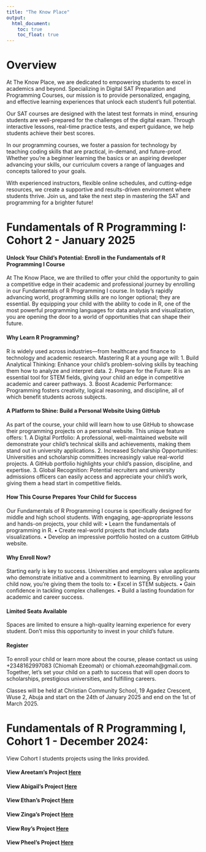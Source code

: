 ```yaml
---
title: "The Know Place"
output: 
  html_document:
    toc: true
    toc_float: true
---
```


# Overview 

At The Know Place, we are dedicated to empowering students to excel in academics and beyond. Specializing in Digital SAT Preparation and Programming Courses, our mission is to provide personalized, engaging, and effective learning experiences that unlock each student’s full potential.

Our SAT courses are designed with the latest test formats in mind, ensuring students are well-prepared for the challenges of the digital exam. Through interactive lessons, real-time practice tests, and expert guidance, we help students achieve their best scores.

In our programming courses, we foster a passion for technology by teaching coding skills that are practical, in-demand, and future-proof. Whether you’re a beginner learning the basics or an aspiring developer advancing your skills, our curriculum covers a range of languages and concepts tailored to your goals.

With experienced instructors, flexible online schedules, and cutting-edge resources, we create a supportive and results-driven environment where students thrive. Join us, and take the next step in mastering the SAT and programming for a brighter future!

# Fundamentals of R Programming I: Cohort 2 - January 2025

#### Unlock Your Child’s Potential: Enroll in the Fundamentals of R Programming I Course

At The Know Place, we are thrilled to offer your child the opportunity to gain a competitive edge in their academic and professional journey by enrolling in our Fundamentals of R Programming I course. In today’s rapidly advancing world, programming skills are no longer optional; they are essential. By equipping your child with the ability to code in R, one of the most powerful programming languages for data analysis and visualization, you are opening the door to a world of opportunities that can shape their future.

#### Why Learn R Programming?

R is widely used across industries—from healthcare and finance to technology and academic research. Mastering R at a young age will:
1.	Build Analytical Thinking: Enhance your child’s problem-solving skills by teaching them how to analyze and interpret data.
2.	Prepare for the Future: R is an essential tool for STEM fields, giving your child an edge in competitive academic and career pathways.
3.	Boost Academic Performance: Programming fosters creativity, logical reasoning, and discipline, all of which benefit students across subjects.

#### A Platform to Shine: Build a Personal Website Using GitHub

As part of the course, your child will learn how to use GitHub to showcase their programming projects on a personal website. This unique feature offers:
1.	A Digital Portfolio: A professional, well-maintained website will demonstrate your child’s technical skills and achievements, making them stand out in university applications.
2.	Increased Scholarship Opportunities: Universities and scholarship committees increasingly value real-world projects. A GitHub portfolio highlights your child’s passion, discipline, and expertise.
3.	Global Recognition: Potential recruiters and university admissions officers can easily access and appreciate your child’s work, giving them a head start in competitive fields.

#### How This Course Prepares Your Child for Success

Our Fundamentals of R Programming I course is specifically designed for middle and high school students. With engaging, age-appropriate lessons and hands-on projects, your child will:
•	Learn the fundamentals of programming in R.
•	Create real-world projects that include data visualizations.
•	Develop an impressive portfolio hosted on a custom GitHub website.

#### Why Enroll Now?

Starting early is key to success. Universities and employers value applicants who demonstrate initiative and a commitment to learning. By enrolling your child now, you’re giving them the tools to:
•	Excel in STEM subjects.
•	Gain confidence in tackling complex challenges.
•	Build a lasting foundation for academic and career success.

#### Limited Seats Available

Spaces are limited to ensure a high-quality learning experience for every student. Don’t miss this opportunity to invest in your child’s future.

#### Register

To enroll your child or learn more about the course, please contact us using +2348162997083 (Chiomah Ezeomah) or chiomah.ezeomah@gmail.com.
Together, let’s set your child on a path to success that will open doors to scholarships, prestigious universities, and fulfilling careers.

Classes will be held at Christian Community School, 19 Agadez Crescent, Wuse 2, Abuja and start on the 24th of January 2025 and end on the 1st of March 2025. 


# Fundamentals of R Programming I, Cohort 1 - December 2024: 

View Cohort I students projects using the links provided. 

#### View Areetam's Project [Here](https://areetamjed10.github.io/areetamlinusokorie.github.io/index.html)

#### View Abigail's Project [Here](https://ashi828.github.io/abigailkhamofu.github.io/index.html)

#### View Ethan's Project [Here](https://im-unknown-now.github.io/ethanmigombano.github.io/index.html)

#### View Zinga's Project [Here](https://jzkhamofu.github.io/ZingaKhamofu.github.io/index.html)

#### View Roy's Project [Here](https://royfalaye.github.io)

#### View Pheel's Project [Here](https://pheelwesley.github.io/pheelimiyanwesley.github.io/index.html)



